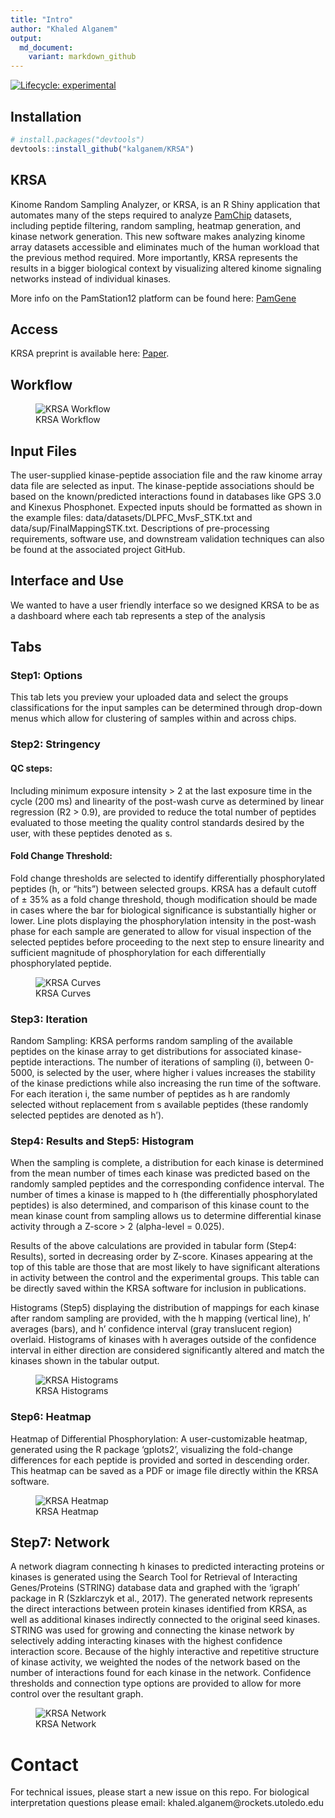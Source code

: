 ```yaml
---
title: "Intro"
author: "Khaled Alganem"
output:
  md_document:
    variant: markdown_github
---
```



<!-- badges: start -->
[![Lifecycle: experimental](https://img.shields.io/badge/lifecycle-experimental-orange.svg)](https://www.tidyverse.org/lifecycle/#experimental)
<!-- badges: end -->

## Installation

``` r
# install.packages("devtools")
devtools::install_github("kalganem/KRSA")
```

## KRSA

Kinome Random Sampling Analyzer, or KRSA, is an R Shiny application that automates many of the steps required to analyze [PamChip]("https://pamgene.com/technology/") datasets, including peptide filtering, random sampling, heatmap generation, and kinase network generation. This new software makes analyzing kinome array datasets accessible and eliminates much of the human workload that the previous method required. More importantly, KRSA represents the results in a bigger biological context by visualizing altered kinome signaling networks instead of individual kinases.

More info on the PamStation12 platform can be found here: [PamGene]("https://pamgene.com/")


## Access

KRSA preprint is available here: [Paper]("https://www.biorxiv.org/content/10.1101/2020.08.26.268581v1").


## Workflow

![KRSA Workflow](figures/workflow.jpg)

## Input Files

The user-supplied kinase-peptide association file and the raw kinome array data file are selected as input. The kinase-peptide associations should be based on the known/predicted interactions found in databases like GPS 3.0 and Kinexus Phosphonet. Expected inputs should be formatted as shown in the example files: data/datasets/DLPFC_MvsF_STK.txt and data/sup/FinalMappingSTK.txt. Descriptions of pre-processing requirements, software use, and downstream validation techniques can also be found at the associated project GitHub.




## Interface and Use

We wanted to have a user friendly interface so we designed KRSA to be as a dashboard where each tab represents a step of the analysis 


## Tabs

### Step1: Options

This tab lets you preview your uploaded data and select the groups classifications for the input samples can be determined through drop-down menus which allow for clustering of samples within and across chips. 



### Step2: Stringency


#### QC steps:

Including minimum exposure intensity > 2 at the last exposure time in the cycle (200 ms) and linearity of the post-wash curve as determined by linear regression (R2 > 0.9), are provided to reduce the total number of peptides evaluated to those meeting the quality control standards desired by the user, with these peptides denoted as s. 


#### Fold Change Threshold:

Fold change thresholds are selected to identify differentially phosphorylated peptides (h, or “hits”) between selected groups. KRSA has a default cutoff of ± 35% as a fold change threshold, though modification should be made in cases where the bar for biological significance is substantially higher or lower. Line plots displaying the phosphorylation intensity in the post-wash phase for each sample are generated to allow for visual inspection of the selected peptides before proceeding to the next step to ensure linearity and sufficient magnitude of phosphorylation for each differentially phosphorylated peptide.

![KRSA Curves](figures/curves.gif)



### Step3: Iteration

Random Sampling: KRSA performs random sampling of the available peptides on the kinase array to get distributions for associated kinase-peptide interactions. The number of iterations of sampling (i), between 0-5000, is selected by the user, where higher i values increases the stability of the kinase predictions while also increasing the run time of the software. For each iteration i, the same number of peptides as h are randomly selected without replacement from s available peptides (these randomly selected peptides are denoted as h’).



### Step4: Results and Step5: Histogram

When the sampling is complete, a distribution for each kinase is determined from the mean number of times each kinase was predicted based on the randomly sampled peptides and the corresponding confidence interval. The number of times a kinase is mapped to h (the differentially phosphorylated peptides) is also determined, and comparison of this kinase count to the mean kinase count from sampling allows us to determine differential kinase activity through a Z-score > 2 (alpha-level = 0.025).

Results of the above calculations are provided in tabular form (Step4: Results), sorted in decreasing order by Z-score. Kinases appearing at the top of this table are those that are most likely to have significant alterations in activity between the control and the experimental groups. This table can be directly saved within the KRSA software for inclusion in publications.

Histograms (Step5) displaying the distribution of mappings for each kinase after random sampling are provided, with the h mapping (vertical line), h’ averages (bars), and h’ confidence interval (gray translucent region) overlaid. Histograms of kinases with h averages outside of the confidence interval in either direction are considered significantly altered and match the kinases shown in the tabular output.

![KRSA Histograms](figures/hits.jpg)



### Step6: Heatmap
Heatmap of Differential Phosphorylation: A user-customizable heatmap, generated using the R package ‘gplots2’, visualizing the fold-change differences for each peptide is provided and sorted in descending order. This heatmap can be saved as a PDF or image file directly within the KRSA software.

![KRSA Heatmap](figures/heatmap.jpg)



## Step7: Network
A network diagram connecting h kinases to predicted interacting proteins or kinases is generated using the Search Tool for Retrieval of Interacting Genes/Proteins (STRING) database data and graphed with the ‘igraph’ package in R (Szklarczyk et al., 2017). The generated network represents the direct interactions between protein kinases identified from KRSA, as well as additional kinases indirectly connected to the original seed kinases. STRING was used for growing and connecting the kinase network by selectively adding interacting kinases with the highest confidence interaction score. Because of the highly interactive and repetitive structure of kinase activity, we weighted the nodes of the network based on the number of interactions found for each kinase in the network. Confidence thresholds and connection type options are provided to allow for more control over the resultant graph.

![KRSA Network](figures/networks.jpg)


# Contact

For technical issues, please start a new issue on this repo.
For biological interpretation questions please email: khaled.alganem@rockets.utoledo.edu

